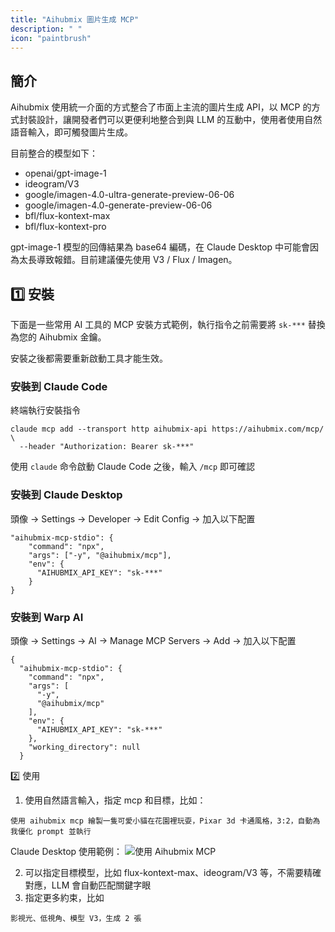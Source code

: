 ```yaml
---
title: "Aihubmix 圖片生成 MCP"
description: " "
icon: "paintbrush"
---
```


## 簡介

Aihubmix 使用統一介面的方式整合了市面上主流的圖片生成 API，以 MCP 的方式封裝設計，讓開發者們可以更便利地整合到與 LLM 的互動中，使用者使用自然語音輸入，即可觸發圖片生成。

目前整合的模型如下：

- openai/gpt-image-1
- ideogram/V3
- google/imagen-4.0-ultra-generate-preview-06-06
- google/imagen-4.0-generate-preview-06-06
- bfl/flux-kontext-max
- bfl/flux-kontext-pro


<Note>
  gpt-image-1 模型的回傳結果為 base64 編碼，在 Claude Desktop 中可能會因為太長導致報錯。目前建議優先使用 V3 / Flux / Imagen。
</Note>

## 1️⃣ 安裝

下面是一些常用 AI 工具的 MCP 安裝方式範例，執行指令之前需要將 `sk-***` 替換為您的 Aihubmix 金鑰。

安裝之後都需要重新啟動工具才能生效。

### 安裝到 Claude Code

終端執行安裝指令

```shell
claude mcp add --transport http aihubmix-api https://aihubmix.com/mcp/ \
  --header "Authorization: Bearer sk-***" 
```

使用 `claude` 命令啟動 Claude Code 之後，輸入 `/mcp` 即可確認

### 安裝到 Claude Desktop

頭像 → Settings → Developer → Edit Config → 加入以下配置

```shell
"aihubmix-mcp-stdio": {
    "command": "npx",
    "args": ["-y", "@aihubmix/mcp"],
    "env": {
      "AIHUBMIX_API_KEY": "sk-***"
    }
}
```

### 安裝到 Warp AI

頭像 → Settings → AI → Manage MCP Servers → Add → 加入以下配置

```shell
{
  "aihubmix-mcp-stdio": {
    "command": "npx",
    "args": [
      "-y",
      "@aihubmix/mcp"
    ],
    "env": {
      "AIHUBMIX_API_KEY": "sk-***"
    },
    "working_directory": null
  }
```

2️⃣ 使用

1. 使用自然語言輸入，指定 mcp 和目標，比如：
```shell prompt
使用 aihubmix mcp 繪製一隻可愛小貓在花園裡玩耍，Pixar 3d 卡通風格，3:2，自動為我優化 prompt 並執行
```
Claude Desktop 使用範例：
![使用 Aihubmix MCP](../../public/cn/aihubmix-mcp.png)  

2. 可以指定目標模型，比如 flux-kontext-max、ideogram/V3 等，不需要精確對應，LLM 會自動匹配關鍵字眼
3. 指定更多約束，比如
```shell prompt
影視光、低視角、模型 V3，生成 2 張
```